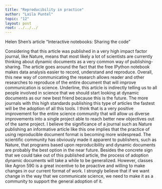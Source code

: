 ```yaml
---
title: "Reproducibility in practice"
author: "Laila Puntel"
topic: "12"
layout: post
root: ../../../
---
```


Helen Shen's article "Interactive notebooks: Sharing the code" 

Considering that this article was published in a very high impact factor journal, like Nature, means that most likely a lot of scientists are currently thinking about dynamic documents as a very common way of publishing-sharing. The article goes around the fact that the free IPython notebook makes data analysis easier to record, understand and reproduce. Overall, this new way of communicating the research allows reader and other researches to reproduce of the entire document that will improve communication is science. Underline, this article is indirectly telling us to all people involved in science that we should start looking at dynamic documents as our new best friend because this is the future. The more journals with this high standards publishing this type of articles the fastest will be the adoption of all this tools. I think that is a very positive improvement for the entire science community that will allow us diverse improvements into a single project able to reach better new objectives out of the same project.
I believe the significance of a journal such as Nature publishing an informative article like this one implies that the practice of using reproducible document format is becoming more widespread. The scientific community has obviously made it apparent to publishers, such as Nature, that programs based upon reproducibility and dynamic documents are probably the best option in the near future.
Besides the concrete sign that we could take out of this published article, the process of adoption dynamic documents will take a while to be generalized. However, classes like Agron 590 is a great incentive to be proactive and willing to make changes in our current format of work. I strongly believe that if we want change in the way that we communicate science, we need to make it as a community to support the general adoption of it. 
